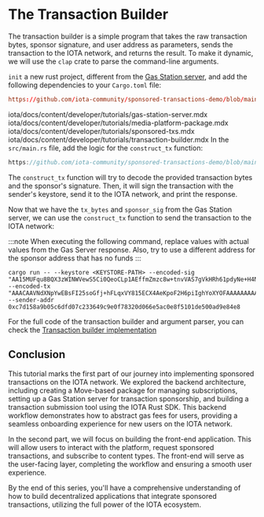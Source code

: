 # The Transaction Builder

The transaction builder is a simple program that takes the raw transaction bytes, sponsor signature, and user address as parameters, sends the transaction to the IOTA network, and returns the result.
To make it dynamic, we will use the `clap` crate to parse the command-line arguments.

`init` a new rust project, different from the [Gas Station server](./gas-station-server.mdx), and add the following dependencies to your `Cargo.toml` file:

```toml reference
https://github.com/iota-community/sponsored-transactions-demo/blob/main/sender_client_rust/Cargo.toml#L6-L23
```
iota/docs/content/developer/tutorials/gas-station-server.mdx iota/docs/content/developer/tutorials/media-platform-package.mdx iota/docs/content/developer/tutorials/sponsored-txs.mdx iota/docs/content/developer/tutorials/transaction-builder.mdx
In the `src/main.rs` file, add the logic for the `construct_tx` function:

```rust reference
https://github.com/iota-community/sponsored-transactions-demo/blob/main/sender_client_rust/src/main.rs#L68-L122
```

The `construct_tx` function will try to decode the provided transaction bytes and the sponsor's signature. Then, it will sign the transaction with the sender's keystore, send it to the IOTA network, and print the response.

Now that we have the `tx_bytes` and `sponsor_sig` from the Gas Station server, we can use the `construct_tx` function to send the transaction to the IOTA network:

:::note
When executing the following command, replace values with actual values from the Gas Server response. Also, try to use a different address for the sponsor address that has no funds
:::
```shell
cargo run -- --keystore <KEYSTORE-PATH> --encoded-sig "AA15MUFqu8BQX3zWINWVewS5Ci0QeoCLp1AEffmZmzc8w+tnvVAS7gVkHRh61pdyNe+H4NdseUvwW9yLnchqkQ3p1vxEC3McO9IvqEI8BXaHBgCUFx3DXTO+QWmQKwj2uA==" --encoded-tx "AAACAAVNdXNpYwEBsFI25soGfj+hFLqxVY815ECX4AeKpoF2H6piIghYoXYOFAAAAAAAAAEBACBp6RyDMzUL32u9KZEmatM5knV9t69IKRrbWOelsOGqH3Nwb25zb3JlZF90cmFuc2FjdGlvbnNfcGFja2FnZXMKZnJlZV90cmlhbAACAQAAAQEAx9FYqbBcbf0HwjNknJ4PeDINBm5awOj1EB3lAK2ehOgBOeqaP5iJwfw9edY9l64pOnSFnQzguHbAkCEUceNwZ7sOFAAAAAAAACBC3cFbtd21gUyztwvt5k6hwgXZg7/nTKjNvH5WoXR0078pPO0lkxGM0jHxB/NBuxrZ2znNBJe/8p01VzDPTivC6AMAAAAAAABAS0wAAAAAAAA=" --sender-addr 0xc7d158a9b05c6dfd07c233649c9e0f78320d066e5ac0e8f5101de500ad9e84e8
```


For the full code of the transaction builder and argument parser, you can check the [Transaction builder implementation](https://github.com/iota-community/sponsored-transactions-demo/blob/main/sender_client_rust/src/main.rs)


## Conclusion

This tutorial marks the first part of our journey into implementing sponsored transactions on the IOTA network. We explored the backend architecture, including creating a Move-based package for managing subscriptions, setting up a Gas Station server for transaction sponsorship, and building a transaction submission tool using the IOTA Rust SDK. This backend workflow demonstrates how to abstract gas fees for users, providing a seamless onboarding experience for new users on the IOTA network.

In the second part, we will focus on building the front-end application. This will allow users to interact with the platform, request sponsored transactions, and subscribe to content types. The front-end will serve as the user-facing layer, completing the workflow and ensuring a smooth user experience.

By the end of this series, you'll have a comprehensive understanding of how to build decentralized applications that integrate sponsored transactions, utilizing the full power of the IOTA ecosystem.

